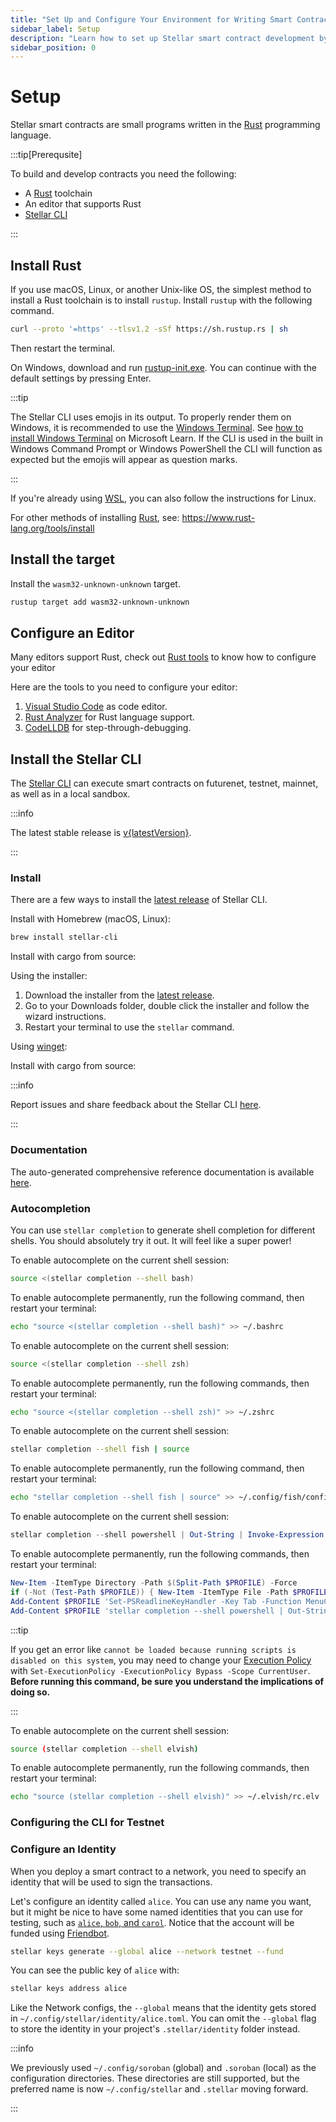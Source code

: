 ```yaml
---
title: "Set Up and Configure Your Environment for Writing Smart Contracts"
sidebar_label: Setup
description: "Learn how to set up Stellar smart contract development by installing Rust, configuring your editor, and setting up the Stellar CLI with this step-by-step guide."
sidebar_position: 0
---
```


# Setup


Stellar smart contracts are small programs written in the [Rust] programming language.

:::tip[Prerequsite]

To build and develop contracts you need the following:

- A [Rust] toolchain
- An editor that supports Rust
- [Stellar CLI]

:::

## Install Rust

<Tabs groupId="platform" defaultValue={getPlatform()}>

<TabItem value="unix" label="macOS/Linux">

If you use macOS, Linux, or another Unix-like OS, the simplest method to install a Rust toolchain is to install `rustup`. Install `rustup` with the following command.

```sh
curl --proto '=https' --tlsv1.2 -sSf https://sh.rustup.rs | sh
```

Then restart the terminal.

</TabItem>

<TabItem value="windows" label="Windows">

On Windows, download and run [rustup-init.exe](https://static.rust-lang.org/rustup/dist/i686-pc-windows-gnu/rustup-init.exe). You can continue with the default settings by pressing Enter.

:::tip

The Stellar CLI uses emojis in its output. To properly render them on Windows, it is recommended to use the [Windows Terminal](https://learn.microsoft.com/en-us/windows/terminal/). See [how to install Windows Terminal](https://learn.microsoft.com/en-us/windows/terminal/install) on Microsoft Learn. If the CLI is used in the built in Windows Command Prompt or Windows PowerShell the CLI will function as expected but the emojis will appear as question marks.

:::

If you're already using [WSL](https://learn.microsoft.com/en-us/windows/wsl/install), you can also follow the instructions for Linux.

</TabItem>

<TabItem value="other" label="Other">

For other methods of installing [Rust], see: https://www.rust-lang.org/tools/install

</TabItem>

</Tabs>

## Install the target

Install the `wasm32-unknown-unknown` target.

```sh
rustup target add wasm32-unknown-unknown
```

## Configure an Editor

Many editors support Rust, check out [Rust tools](https://www.rust-lang.org/tools) to know how to configure your editor

Here are the tools to you need to configure your editor:

1. [Visual Studio Code](https://code.visualstudio.com) as code editor.
2. [Rust Analyzer](https://marketplace.visualstudio.com/items?itemName=rust-lang.rust-analyzer) for Rust language support.
3. [CodeLLDB](https://marketplace.visualstudio.com/items?itemName=vadimcn.vscode-lldb) for step-through-debugging.

## Install the Stellar CLI

The [Stellar CLI](https://github.com/stellar/stellar-cli) can execute smart contracts on futurenet, testnet, mainnet, as well as in a local sandbox.

:::info
 
 The latest stable release is [v{latestVersion}](https://github.com/stellar/stellar-cli/releases/latest). 
 
:::

### Install

There are a few ways to install the [latest release](https://github.com/stellar/stellar-cli/releases) of Stellar CLI.

<Tabs groupId="platform" defaultValue={getPlatform()}>

<TabItem value="unix" label="macOS/Linux">

Install with Homebrew (macOS, Linux):

```sh
brew install stellar-cli
```

Install with cargo from source:

<StellarCliVersion />

</TabItem>

<TabItem value="windows" label="Windows">

Using the installer:

1. Download the installer from the <a href={getStellarCliLatestReleaseUrl()}>latest release</a>.
2. Go to your Downloads folder, double click the installer and follow the wizard instructions.
3. Restart your terminal to use the `stellar` command.

Using [winget](https://learn.microsoft.com/en-us/windows/package-manager/winget/):

<StellarCliWingetVersion />

Install with cargo from source:

<StellarCliVersion />

</TabItem>

</Tabs>

:::info

Report issues and share feedback about the Stellar CLI [here](https://github.com/stellar/stellar-cli/issues/new/choose).

:::

### Documentation

The auto-generated comprehensive reference documentation is available [here](../../../tools/developer-tools/cli/stellar-cli.mdx).

### Autocompletion

You can use `stellar completion` to generate shell completion for different shells. You should absolutely try it out. It will feel like a super power!

<Tabs id="shell" defaultValue={getShell()}>
  
<TabItem value="bash" label="Bash">

To enable autocomplete on the current shell session:

```sh
source <(stellar completion --shell bash)
```

To enable autocomplete permanently, run the following command, then restart your terminal:

```sh
echo "source <(stellar completion --shell bash)" >> ~/.bashrc
```

</TabItem>

<TabItem value="zsh" label="ZSH">

To enable autocomplete on the current shell session:

```sh
source <(stellar completion --shell zsh)
```

To enable autocomplete permanently, run the following commands, then restart your terminal:

```sh
echo "source <(stellar completion --shell zsh)" >> ~/.zshrc
```

</TabItem>

<TabItem value="fish" label="fish">

To enable autocomplete on the current shell session:

```sh
stellar completion --shell fish | source
```

To enable autocomplete permanently, run the following command, then restart your terminal:

```sh
echo "stellar completion --shell fish | source" >> ~/.config/fish/config.fish
```

</TabItem>

<TabItem value="powershell" label="PowerShell">

To enable autocomplete on the current shell session:

```powershell
stellar completion --shell powershell | Out-String | Invoke-Expression
```

To enable autocomplete permanently, run the following commands, then restart your terminal:

```powershell
New-Item -ItemType Directory -Path $(Split-Path $PROFILE) -Force
if (-Not (Test-Path $PROFILE)) { New-Item -ItemType File -Path $PROFILE | Out-Null }
Add-Content $PROFILE 'Set-PSReadlineKeyHandler -Key Tab -Function MenuComplete'
Add-Content $PROFILE 'stellar completion --shell powershell | Out-String | Invoke-Expression'
```

:::tip

If you get an error like `cannot be loaded because running scripts is disabled on this system`, you may need to change your [Execution Policy](https:/go.microsoft.com/fwlink/?LinkID=135170) with `Set-ExecutionPolicy -ExecutionPolicy Bypass -Scope CurrentUser`. **Before running this command, be sure you understand the implications of doing so.**

:::

</TabItem>

<TabItem value="elvish" label="Elvish">

To enable autocomplete on the current shell session:

```sh
source (stellar completion --shell elvish)
```

To enable autocomplete permanently, run the following commands, then restart your terminal:

```sh
echo "source (stellar completion --shell elvish)" >> ~/.elvish/rc.elv
```

</TabItem>

</Tabs>

### Configuring the CLI for Testnet

### Configure an Identity

When you deploy a smart contract to a network, you need to specify an identity that will be used to sign the transactions.

Let's configure an identity called `alice`. You can use any name you want, but it might be nice to have some named identities that you can use for testing, such as [`alice`, `bob`, and `carol`](https://en.wikipedia.org/wiki/Alice_and_Bob). Notice that the account will be funded using [Friendbot](../../../learn/fundamentals/networks.mdx#friendbot).

```sh
stellar keys generate --global alice --network testnet --fund
```

You can see the public key of `alice` with:

```sh
stellar keys address alice
```

Like the Network configs, the `--global` means that the identity gets stored in `~/.config/stellar/identity/alice.toml`. You can omit the `--global` flag to store the identity in your project's `.stellar/identity` folder instead.

:::info

We previously used `~/.config/soroban` (global) and `.soroban` (local) as the configuration directories. These directories are still supported, but the preferred name is now `~/.config/stellar` and `.stellar` moving forward.

:::

[rust]: https://www.rust-lang.org/
[stellar cli]: #install-the-stellar-cli
